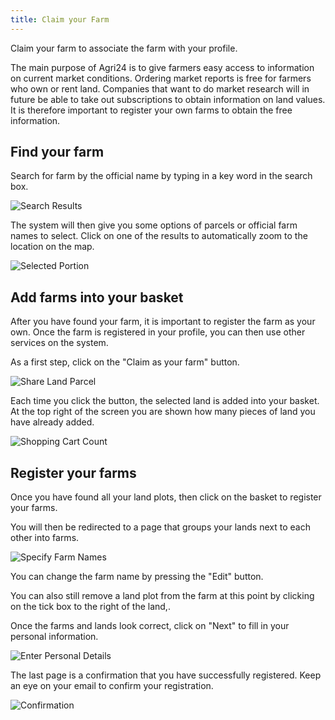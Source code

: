 ```yaml
---
title: Claim your Farm
---
```



<Title>Claim your Farm</Title>

<Subtitle>Claim your farm to associate the farm with your profile.</Subtitle>

The main purpose of Agri24 is to give farmers easy access to information on current market conditions. Ordering market reports is free for farmers who own or rent land. Companies that want to do market research will in future be able to take out subscriptions to obtain information on land values. It is therefore important to register your own farms to obtain the free information.

## Find your farm

Search for farm by the official name by typing in a key word in the search box.

![Search Results](/assets/docs/farmer/search-results.png)

The system will then give you some options of parcels or official farm names to select. Click on one of the results to automatically zoom to the location on the map.

![Selected Portion](/assets/docs/farmer/selected-portion.png)

## Add farms into your basket

After you have found your farm, it is important to register the farm as your own. Once the farm is registered in your profile, you can then use other services on the system.

As a first step, click on the "Claim as your farm" button.

![Share Land Parcel](/assets/docs/farmer/share-land-parcel.png)

Each time you click the button, the selected land is added into your basket. At the top right of the screen you are shown how many pieces of land you have already added.

![Shopping Cart Count](/assets/docs/farmer/shopping-cart-count.png)

## Register your farms

Once you have found all your land plots, then click on the basket to register your farms.

You will then be redirected to a page that groups your lands next to each other into farms.

![Specify Farm Names](/assets/docs/farmer/specify-farm-names.png)

You can change the farm name by pressing the "Edit" button.

You can also still remove a land plot from the farm at this point by clicking on the tick box to the right of the land,.

Once the farms and lands look correct, click on "Next" to fill in your personal information.

![Enter Personal Details](/assets/docs/farmer/specify-personal-details.png)

The last page is a confirmation that you have successfully registered. Keep an eye on your email to confirm your registration.

![Confirmation](/assets/docs/farmer/confirmation.png)